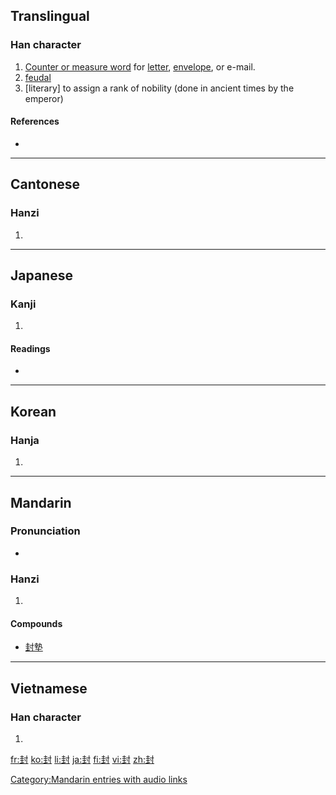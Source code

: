==Translingual==

===Han character===
{{Han char|rn=41|rad=寸|as=06|sn=9|four=4410<sub>0</sub>|canj=土土木戈 (GGDI)}}

# [[wikipedia:Chinese measure word|Counter or measure word]] for [[letter]], [[envelope]], or e-mail.
# [[feudal]]
# [literary] to assign a rank of nobility (done in ancient times by the emperor)

====References====
* {{Han ref|kx=0294.070|dkj=07426|dj=0581.210|hdz=10504.140|uh=5C01|ud=23553|bh=ABCA|bd=43978}}

----

==Cantonese==

===Hanzi===
{{yue-hanzi|jyut=|y=fung1}}

# {{defn|Cantonese|sort=寸06}}

----

==Japanese==

===Kanji===
{{ja-kanji|grade=c|rs=寸06}}

# {{defn|Japanese}}

====Readings====
* {{ja-readings|on=[[ふう]] (fū), [[ほう]] (hō)|kun=[[さかい]] (sakai), [[とじる]] (tojiru), [[ぽんど]] (pondo)}}

----

==Korean==

===Hanja===
{{ko-hanja|hangeul=봉|rv=bong|mr=pong}}

# {{defn|Korean|sort=寸06}}

----

==Mandarin==

===Pronunciation===
*{{audio|zh-fēng.ogg|audio}}

===Hanzi===
{{cmn-hanzi|pin=[[fēng]] ([[feng1]])|wg=feng<sup>1</sup>}}

# {{defn|Mandarin|sort=寸06}}

====Compounds====
* [[封墊]]

[[Category:Mandarin entries with audio links]]

----

==Vietnamese==

===Han character===
{{vi-hantu|[[phong]]|rs=寸06}}

# {{defn|Vietnamese|sort=寸06}}

[[fr:封]]
[[ko:封]]
[[li:封]]
[[ja:封]]
[[fi:封]]
[[vi:封]]
[[zh:封]]